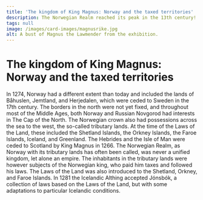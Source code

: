 ```yaml
---
title: 'The kingdom of King Magnus: Norway and the taxed territories'
description: The Norwegian Realm reached its peak in the 13th century!
tags: null
image: /images/card-images/magnusrike.jpg
alt: A bust of Magnus the Lawmender from the exhibition.
---
```



# The kingdom of King Magnus: Norway and the taxed territories

<Container stil="initial side">
    In 1274, Norway had a different extent than today and included the lands of Båhuslen, Jemtland, and Herjedalen, which were ceded to Sweden in the 17th century. The borders in the north were not yet fixed, and throughout most of the Middle Ages, both Norway and Russian Novgorod had interests in The Cap of the North. The Norwegian crown also had possessions across the sea to the west, the so-called tributary lands. At the time of the Laws of the Land, these included the Shetland Islands, the Orkney Islands, the Faroe Islands, Iceland, and Greenland. The Hebrides and the Isle of Man were ceded to Scotland by King Magnus in 1266. The Norwegian Realm, as Norway with its tributary lands has often been called, was never a unified kingdom, let alone an empire. The inhabitants in the tributary lands were however subjects of the Norwegian king, who paid him taxes and followed his laws. The Laws of the Land was also introduced to the Shetland, Orkney, and Faroe Islands. In 1281 the Icelandic Althing accepted Jónsbók, a collection of laws based on the Laws of the Land, but with some adaptations to particular Icelandic conditions.
</Container>

<Figure
    image="/images/introduksjon/skattlandene.jpg"
    title="A map over the Norwegian realm during the Middle Ages."
    alt="A map over the Norwegian realm during the Middle Ages."
>
</Figure>
